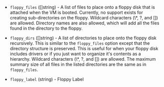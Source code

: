<!-- Code generated from the comments of the FloppyConfig struct in common/floppy_config.go; DO NOT EDIT MANUALLY -->

-   `floppy_files` ([]string) - A list of files to place onto a floppy disk that is attached when the VM
    is booted. Currently, no support exists for creating sub-directories on
    the floppy. Wildcard characters (\\*, ?, and \[\]) are allowed. Directory
    names are also allowed, which will add all the files found in the
    directory to the floppy.
    
-   `floppy_dirs` ([]string) - A list of directories to place onto the floppy disk recursively. This is
    similar to the `floppy_files` option except that the directory structure
    is preserved. This is useful for when your floppy disk includes drivers
    or if you just want to organize it's contents as a hierarchy. Wildcard
    characters (\\*, ?, and \[\]) are allowed. The maximum summary size of
    all files in the listed directories are the same as in `floppy_files`.
    
-   `floppy_label` (string) - Floppy Label
